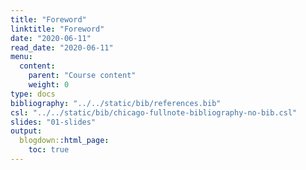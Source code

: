 ```yaml
---
title: "Foreword"
linktitle: "Foreword"
date: "2020-06-11"
read_date: "2020-06-11"
menu:
  content:
    parent: "Course content"
    weight: 0
type: docs
bibliography: "../../static/bib/references.bib"
csl: "../../static/bib/chicago-fullnote-bibliography-no-bib.csl"
slides: "01-slides"
output:
  blogdown::html_page:
    toc: true
---
```


